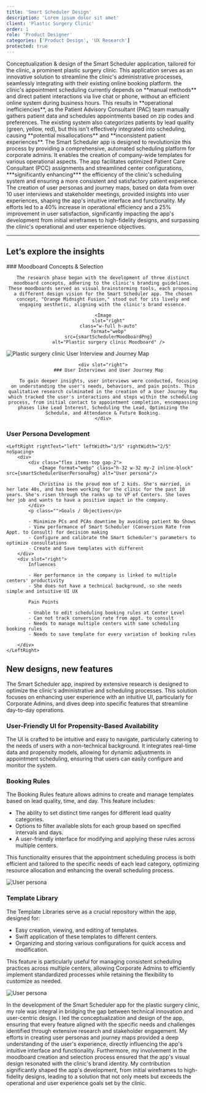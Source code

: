 ```yaml
---
title: 'Smart Scheduler Design'
description: 'Lorem ipsum dolor sit amet'
client: 'Plastic Surgery Clinic'
order: 1
role: 'Product Designer'
categories: ['Product Design', 'UX Research']
protected: true
---
```



<LeftHeader header="Project Overview">
  Conceptualization & design of the Smart Scheduler application, tailored for
  the clinic, a prominent plastic surgery clinic. This application serves as an
  innovative solution to streamline the clinic's administrative processes,
  seamlessly integrating with their existing online booking platform.
</LeftHeader>

<LeftHeader header="Challenge">
  the clinic's appointment scheduling currently depends on **manual methods**
  and direct patient interactions via live chat or phone, without an efficient
  online system during business hours. This results in **operational
  inefficiencies**, as the Patient Advisory Consultant (PAC) team manually
  gathers patient data and schedules appointments based on zip codes and
  preferences. The existing system also categorizes patients by lead quality
  (green, yellow, red), but this isn't effectively integrated into scheduling,
  causing **potential misallocations** and **inconsistent patient experiences**.
</LeftHeader>

<LeftHeader header="Proposed Solution">
  The Smart Scheduler app is designed to revolutionize this process by providing
  a comprehensive, automated scheduling platform for corporate admins. It
  enables the creation of company-wide templates for various operational
  aspects. The app facilitates optimized Patient Care Consultant (PCC)
  assignments and streamlined center configurations, ***significantly
  enhancing*** the efficiency of the clinic's scheduling system and ensuring a
  more consistent and satisfactory patient experience.
</LeftHeader>

<LeftHeader header="Impact">
  The creation of user personas and journey maps, based on data from over 10
  user interviews and stakeholder meetings, provided insights into user
  experiences, shaping the app's intuitive interface and functionality. My
  efforts led to a 40% increase in operational efficiency and a 25% improvement
  in user satisfaction, significantly impacting the app's development from
  initial wireframes to high-fidelity designs, and surpassing the clinic's
  operational and user experience objectives.
</LeftHeader>

---

## Let’s explore the insights

<LeftRight align="middle">
    ### Moodboard Concepts & Selection

    The research phase began with the development of three distinct moodboard concepts, adhering to the clinic's branding guidelines. These moodboards served as visual brainstorming tools, each proposing a different design vision for the Smart Scheduler app. The chosen concept, "Orange Midnight Fusion," stood out for its lively and engaging aesthetic, aligning with the clinic's brand essence.

    <Image
        slot="right"
        class="w-full h-auto"
        format="webp"
        src={smartSchedulerMoodboardPng}
        alt="Plastic surgery clinic Moodboard" />

</LeftRight>

<LeftRight first="right" align="middle">
    <Image
        class="w-full h-auto"
        align="middle"
        format="webp"
        src={smartSchedulerUserInterviewPng}
        alt="Plastic surgery clinic User Interview and Journey Map" />

    <div slot="right">
        ### User Interviews and User Journey Map

        To gain deeper insights, user interviews were conducted, focusing on understanding the user's needs, behaviors, and pain points. This qualitative research culminated in the creation of a User Journey Map which tracked the user's interactions and steps within the scheduling process, from initial contact to appointment completion, encompassing phases like Lead Interest, Scheduling the Lead, Optimizing the Schedule, and Attendance & Future Booking.
    </div>

</LeftRight>

### User Persona Development

<Board>

    <LeftRight rightText="left" leftWidth="3/5" rightWidth="2/5" noSpacing>
        <div>
            <div class="flex items-top gap-2">
                <Image format="webp" class="h-32 w-32 my-2 inline-block" src={smartSchedulerUserPersonaPng} alt="User persona"/>

                Christina is the proud mom of 2 kids. She's married, in her late 40s, and has been working for the clinic for the past 10 years. She's risen through the ranks up to VP of Centers. She loves her job and wants to have a positive impact in the company.
            </div>
            <p class="">Goals / Objectives</p>

            - Minimize PCs and PCAs downtime by avoiding patient No Shows
            - View performance of Smart Scheduler (Conversion Rate from Appt. to Consult) for decision making
            - Configure and calibrate the Smart Scheduler's parameters to optimize consultations
            - Create and Save templates with different
        </div>
        <div slot="right">
            Influences

            - Her performance in the company is linked to multiple centers' productivity
            - She does not have a technical background, so she needs simple and intuitive UI UX

            Pain Points

            - Unable to edit scheduling booking rules at Center Level
            - Can not track conversion rate from appt. to consult
            - Needs to manage multiple centers with same scheduling booking rules
            - Needs to save template for every variation of booking rules

        </div>
    </LeftRight>

</Board>

## New designs, new features

The Smart Scheduler app, inspired by extensive research is designed to optimize the clinic's administrative and scheduling processes. This solution focuses on enhancing user experience with an intuitive UI, particularly for Corporate Admins, and dives deep into specific features that streamline day-to-day operations.

### User-Friendly UI for Propensity-Based Availability

The UI is crafted to be intuitive and easy to navigate, particularly catering to the needs of users with a non-technical background. It integrates real-time data and propensity models, allowing for dynamic adjustments in appointment scheduling, ensuring that users can easily configure and monitor the system.

### Booking Rules

The Booking Rules feature allows admins to create and manage templates based on lead quality, time, and day. This feature includes:

- The ability to set distinct time ranges for different lead quality categories.
- Options to filter available slots for each group based on specified intervals and days.
- A user-friendly interface for modifying and applying these rules across multiple centers.

This functionality ensures that the appointment scheduling process is both efficient and tailored to the specific needs of each lead category, optimizing resource allocation and enhancing the overall scheduling process.

<Image
  format="webp"
  class="m-auto shadow-lg"
  src={smartSchedulerBookingRulesPng}
  alt="User persona"
/>

### Template Library

The Template Libraries serve as a crucial repository within the app, designed for:

- Easy creation, viewing, and editing of templates.
- Swift application of these templates to different centers.
- Organizing and storing various configurations for quick access and modification.

This feature is particularly useful for managing consistent scheduling practices across multiple centers, allowing Corporate Admins to efficiently implement standardized processes while retaining the flexibility to customize as needed.

<Image
  format="webp"
  class="m-auto shadow-lg"
  src={smartSchedulerTtaPng}
  alt="User persona"
/>

<MyImpact>
  In the development of the Smart Scheduler app for the plastic surgery clinic, 
  my role was integral in bridging the gap between technical innovation and 
  user-centric design. I led the conceptualization and design of the app, 
  ensuring that every feature aligned with the specific needs and challenges 
  identified through extensive research and stakeholder engagement. My efforts 
  in creating user personas and journey maps provided a deep understanding of 
  the user's experience, directly influencing the app's intuitive interface and
  functionality. Furthermore, my involvement in the moodboard creation and
  selection process ensured that the app's visual design resonated with the 
  clinic's brand identity. My contribution significantly shaped the app's
  development, from initial wireframes to high-fidelity designs, leading to a
  solution that not only meets but exceeds the operational and user experience
  goals set by the clinic.
</MyImpact>
